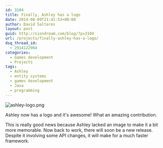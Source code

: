 ```yaml
---
id: 3104
title: Finally, Ashley has a logo
date: 2014-08-09T21:41:53+00:00
author: David Saltares
layout: post
guid: http://siondream.com/blog/?p=3104
url: /projects/finally-ashley-has-a-logo/
dsq_thread_id:
  - 2914122964
categories:
  - Games development
  - Projects
tags:
  - Ashley
  - entity systems
  - games development
  - Java
  - programming
---
```


![ashley-logo.png](/img/ashley/ashley-logo.webp)

Ashley now has a logo and it's awesome! What an amazing contribution.

This is really good news because Ashley lacked an image to make it a bit more memorable. Now back to work, there will soon be a new release. Despite it involving some API changes, it will make for a much faster framework.
